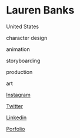 # Lauren Banks

<Location>

United States

</Location>



<Skills>

character design

animation

storyboarding

production

art

</Skills>

<Personal>

[Instagram](https://www.instagram.com/laurenbanksart/)

[Twitter](https://twitter.com/laurenbanksart)

[Linkedin](https://www.linkedin.com/in/lauren-banks-406558187/)

[Porfolio](https://twitter.com/i/events/1216834735932157961)

</Personal>


